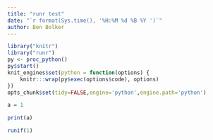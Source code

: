 ```yaml
---
title: "runr test"
date: "`r format(Sys.time(), '%H:%M %d %B %Y ')`"
author: Ben Bolker
---
```


```r
library("knitr")
library("runr")
py <- proc_python()
py$start()
knit_engines$set(python = function(options) {
    knitr:::wrap(py$exec(options$code), options)
})
opts_chunk$set(tidy=FALSE,engine='python',engine.path='python')
```

```r
a = 1
```

```r
print(a)
```

```r
runif(1)
```
